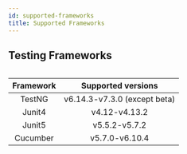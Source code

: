```yaml
---
id: supported-frameworks
title: Supported Frameworks
---
```


## Testing Frameworks

<Table>

| Framework |      Supported versions     |
|:---------:|:---------------------------:|
| TestNG    | v6.14.3-v7.3.0 (except beta) |
| Junit4    | v4.12-v4.13.2               |
| Junit5    | v5.5.2-v5.7.2               |
| Cucumber  | v5.7.0-v6.10.4              |

</Table>